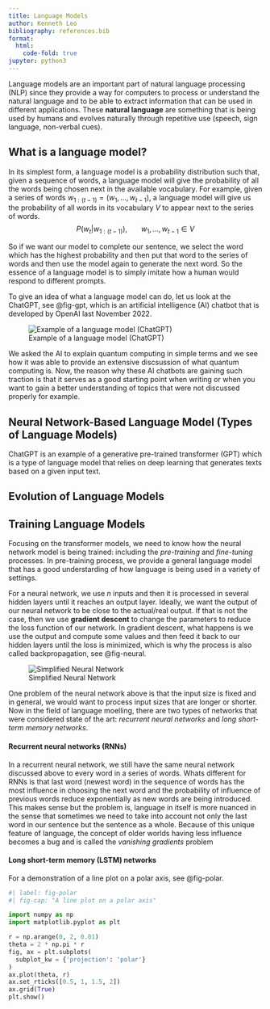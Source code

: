 ```yaml
---
title: Language Models
author: Kenneth Leo
bibliography: references.bib
format:
  html:
    code-fold: true
jupyter: python3
---
```


Language models are an important part of natural language processing (NLP) since they provide a way for computers to process or understand the natural language and to be able to extract information that can be used in different applications. These **natural language** are something that is being used by humans and evolves naturally through repetitive use (speech, sign language, non-verbal cues). 

## What is a language model?

In its simplest form, a language model is a probability distribution such that, given a sequence of words, a language model will give the probability of all the words being chosen next in the available vocabulary. For example, given a series of words $w_{1:(t-1)} = (w_1,...,w_{t-1})$, a language model will give us the probability of all words in its vocabulary $V$ to appear next to the series of words.
$$
P(w_t | w_{1:(t-1)}), \ \ \ \ \ \ \ w_1,...,w_{t-1}\in V
$$

So if we want our model to complete our sentence, we select the word which has the highest probability and then put that word to the series of words and then use the model again to generate the next word. So the essence of a language model is to simply imitate how a human would respond to different prompts.

To give an idea of what a language model can do, let us look at the ChatGPT, see @fig-gpt, which is an artificial intelligence (AI) chatbot that is developed by OpenAI last November 2022.
 
![Example of a language model (ChatGPT)](Figures_LLM/chat_gpt_sample.gif){#fig-gpt}

We asked the AI to explain quantum computing in simple terms and we see how it was able to provide an extensive discsussion of what quantum computing is. Now, the reason why these AI chatbots are gaining such traction is that it serves as a good starting point when writing or when you want to gain a better understanding of topics that were not discussed properly for example. 


## Neural Network-Based Language Model (Types of Language Models)

ChatGPT is an example of a generative pre-trained transformer (GPT) which is a type of language model that relies on deep learning that generates texts based on a given input text.  


## Evolution of Language Models

## Training Language Models
Focusing on the transformer models, we need to know how the neural network model is being trained: including the *pre-training* and *fine-tuning* processes. In pre-training process, we provide a general language model that has a good understarding of how language is being used in a variety of settings. 

For a neural network, we use $n$ inputs and then it is processed in several hidden layers until it reaches an output layer. Ideally, we want the output of our neural network to be close to the actual/real output. If that is not the case, then we use **gradient descent** to change the parameters to reduce the loss function of our network. In gradient descent, what happens is we use the output and compute some values and then feed it back to our hidden layers until the loss is minimized, which is why the process is also called backpropagation, see @fig-neural.

![Simplified Neural Network](Figures_LLM/neural_network.png){#fig-neural}

One problem of the neural network above is that the input size is fixed and in general, we would want to process input sizes that are longer or shorter. Now in the field of language moelling, there are two types of networks that were considered state of the art: *recurrent neural networks* and *long short-term memory networks*.

#### Recurrent neural networks (RNNs)

In a recurrent neural network, we still have the same neural network discussed above to every word in a series of words. Whats different for RNNs is that last word (newest word) in the sequence of words has the most influence in choosing the next word and the probability of influence of previous words reduce exponentially as new words are being introduced. This makes sense but the problem is, language in itself is more nuanced in the sense that sometimes we need to take into account not only the last word in our sentence but the sentence as a whole. Because of this unique feature of language, the concept of older worlds having less influence becomes a bug and is called the *vanishing gradients* problem

#### Long short-term memory (LSTM) networks

For a demonstration of a line plot on a polar axis, see @fig-polar.

```python
#| label: fig-polar
#| fig-cap: "A line plot on a polar axis"

import numpy as np
import matplotlib.pyplot as plt

r = np.arange(0, 2, 0.01)
theta = 2 * np.pi * r
fig, ax = plt.subplots(
  subplot_kw = {'projection': 'polar'} 
)
ax.plot(theta, r)
ax.set_rticks([0.5, 1, 1.5, 2])
ax.grid(True)
plt.show()
```
